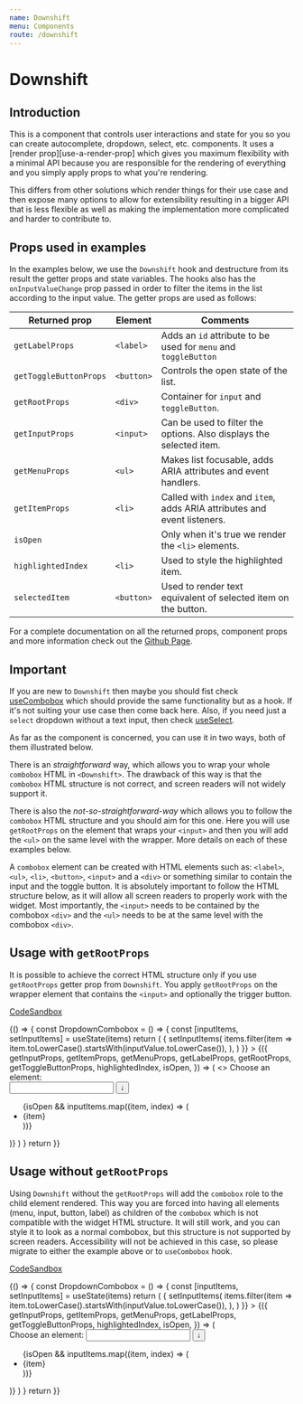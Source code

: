 ```yaml
---
name: Downshift
menu: Components
route: /downshift
---
```



# Downshift

## Introduction

This is a component that controls user interactions and state for you so you can
create autocomplete, dropdown, select, etc. components. It uses a [render
prop][use-a-render-prop] which gives you maximum flexibility with a minimal API
because you are responsible for the rendering of everything and you simply apply
props to what you're rendering.

This differs from other solutions which render things for their use case and
then expose many options to allow for extensibility resulting in a bigger API
that is less flexible as well as making the implementation more complicated and
harder to contribute to.

## Props used in examples

In the examples below, we use the `Downshift` hook and destructure from its
result the getter props and state variables. The hooks also has the
`onInputValueChange` prop passed in order to filter the items in the list
according to the input value. The getter props are used as follows:

| Returned prop          | Element    | Comments                                                                  |
| ---------------------- | ---------- | ------------------------------------------------------------------------- |
| `getLabelProps`        | `<label>`  | Adds an `id` attribute to be used for `menu` and `toggleButton`           |
| `getToggleButtonProps` | `<button>` | Controls the open state of the list.                                      |
| `getRootProps`         | `<div>`    | Container for `input` and `toggleButton`.                                 |
| `getInputProps`        | `<input>`  | Can be used to filter the options. Also displays the selected item.       |
| `getMenuProps`         | `<ul>`     | Makes list focusable, adds ARIA attributes and event handlers.            |
| `getItemProps`         | `<li>`     | Called with `index` and `item`, adds ARIA attributes and event listeners. |
| `isOpen`               |            | Only when it's true we render the `<li>` elements.                        |
| `highlightedIndex`     | `<li>`     | Used to style the highlighted item.                                       |
| `selectedItem`         | `<button>` | Used to render text equivalent of selected item on the button.            |

For a complete documentation on all the returned props, component props and more
information check out the
[Github Page](https://github.com/downshift-js/downshift).

## Important

If you are new to `Downshift` then maybe you should fist check
[useCombobox](/hooks/use-combobox) which should provide the same functionality
but as a hook. If it's not suiting your use case then come back here. Also, if
you need just a `select` dropdown without a text input, then check
[useSelect](/hooks/use-select).

As far as the component is concerned, you can use it in two ways, both of them
illustrated below.

There is an _straightforward_ way, which allows you to wrap your whole
`combobox` HTML in `<Downshift>`. The drawback of this way is that the
`combobox` HTML structure is not correct, and screen readers will not widely
support it.

There is also the _not-so-straightforward-way_ which allows you to follow the
`combobox` HTML structure and you should aim for this one. Here you will use
`getRootProps` on the element that wraps your `<input>` and then you will add
the `<ul>` on the same level with the wrapper. More details on each of these
examples below.

A `combobox` element can be created with HTML elements such as: `<label>`,
`<ul>`, `<li>`, `<button>`, `<input>` and a `<div>` or something similar to
contain the input and the toggle button. It is absolutely important to follow
the HTML structure below, as it will allow all screen readers to properly work
with the widget. Most importantly, the `<input>` needs to be contained by the
combobox `<div>` and the `<ul>` needs to be at the same level with the combobox
`<div>`.

## Usage with `getRootProps`

It is possible to achieve the correct HTML structure only if you use
`getRootProps` getter prop from `Downshift`. You apply `getRootProps` on the
wrapper element that contains the `<input>` and optionally the trigger button.

[CodeSandbox](https://codesandbox.io/s/simple-downshift-with-getrootprops-example-24s13)

<Playground>
  {() => {
    const DropdownCombobox = () => {
      const [inputItems, setInputItems] = useState(items)
      return (
        <Downshift
          onInputValueChange={inputValue => {
            setInputItems(
              items.filter(item =>
                item.toLowerCase().startsWith(inputValue.toLowerCase()),
              ),
            )
          }}
        >
          {({
            getInputProps,
            getItemProps,
            getMenuProps,
            getLabelProps,
            getRootProps,
            getToggleButtonProps,
            highlightedIndex,
            isOpen,
          }) => (
            <>
              <label {...getLabelProps()}>Choose an element:</label>
              <div
                className="ds-combobox"
                {...getRootProps({}, {suppressRefError: true})}
              >
                <input {...getInputProps()} />
                <button {...getToggleButtonProps()} aria-label={'toggle menu'}>
                  &#8595;
                </button>
              </div>
              <ul {...getMenuProps()} style={menuStyles}>
                {isOpen &&
                  inputItems.map((item, index) => (
                    <li
                      style={
                        highlightedIndex === index
                          ? {backgroundColor: '#bde4ff'}
                          : {}
                      }
                      key={`${item}${index}`}
                      {...getItemProps({item, index})}
                    >
                      {item}
                    </li>
                  ))}
              </ul>
            </>
          )}
        </Downshift>
      )
    }
    return <DropdownCombobox />
  }}
</Playground>

## Usage without `getRootProps`

Using `Downshift` without the `getRootProps` will add the `combobox` role to the
child element rendered. This way you are forced into having all elements (menu,
input, button, label) as children of the `combobox` which is not compatible with
the widget HTML structure. It will still work, and you can style it to look as a
normal combobox, but this structure is not supported by screen readers.
Accessibility will not be achieved in this case, so please migrate to either the
example above or to `useCombobox` hook.

[CodeSandbox](https://codesandbox.io/s/usecombobox-usage-evufg)

<Playground>
  {() => {
    const DropdownCombobox = () => {
      const [inputItems, setInputItems] = useState(items)
      return (
        <Downshift
          onInputValueChange={inputValue => {
            setInputItems(
              items.filter(item =>
                item.toLowerCase().startsWith(inputValue.toLowerCase()),
              ),
            )
          }}
        >
          {({
            getInputProps,
            getItemProps,
            getMenuProps,
            getLabelProps,
            getToggleButtonProps,
            highlightedIndex,
            isOpen,
          }) => (
            <div>
              <label {...getLabelProps()}>Choose an element:</label>
              <input {...getInputProps()} />
              <button {...getToggleButtonProps()} aria-label={'toggle menu'}>
                &#8595;
              </button>
              <ul {...getMenuProps()} style={menuStyles}>
                {isOpen &&
                  inputItems.map((item, index) => (
                    <li
                      style={
                        highlightedIndex === index
                          ? {backgroundColor: '#bde4ff'}
                          : {}
                      }
                      key={`${item}${index}`}
                      {...getItemProps({item, index})}
                    >
                      {item}
                    </li>
                  ))}
              </ul>
            </div>
          )}
        </Downshift>
      )
    }
    return <DropdownCombobox />
  }}
</Playground>
